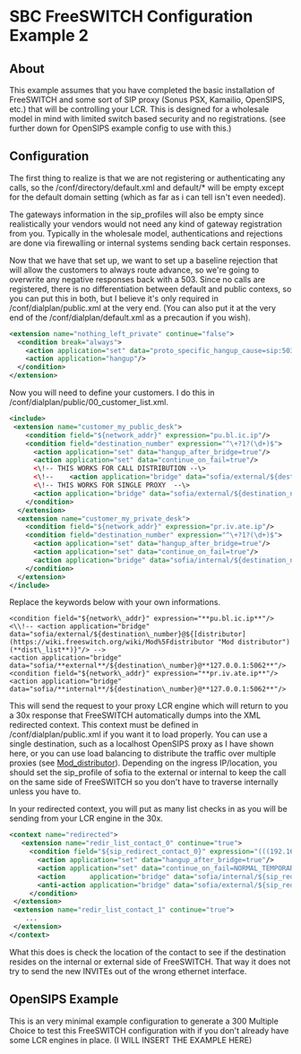 
# SBC FreeSWITCH Configuration Example 2 

 

## About

This example assumes that you have completed the basic installation of FreeSWITCH and some sort of SIP proxy (Sonus PSX, Kamailio, OpenSIPS, etc.) that will be controlling your LCR. This is designed for a wholesale model in mind with limited switch based security and no registrations. (see further down for OpenSIPS example config to use with this.)

  
## Configuration

The first thing to realize is that we are not registering or authenticating any calls, so the /conf/directory/default.xml and default/\* will be empty except for the default domain setting (which as far as i can tell isn't even needed).

The gateways information in the sip\_profiles will also be empty since realistically your vendors would not need any kind of gateway registration from you. Typically in the wholesale model, authentications and rejections are done via firewalling or internal systems sending back certain responses.

Now that we have that set up, we want to set up a baseline rejection that will allow the customers to always route advance, so we're going to overwrite any negative responses back with a 503\. Since no calls are registered, there is no differentiation between default and public contexs, so you can put this in both, but I believe it's only required in /conf/dialplan/public.xml at the very end. (You can also put it at the very end of the /conf/dialplan/default.xml as a precaution if you wish).

```xml
<extension name="nothing_left_private" continue="false">
  <condition break="always">
    <action application="set" data="proto_specific_hangup_cause=sip:503"/>
    <action application="hangup"/>
  </condition>
</extension>
```

  
Now you will need to define your customers. I do this in /conf/dialplan/public/00\_customer\_list.xml.

```xml
<include>
 <extension name="customer_my_public_desk">
    <condition field="${network_addr}" expression="pu.bl.ic.ip"/>
    <condition field="destination_number" expression="^\+?1?(\d+)$">
      <action application="set" data="hangup_after_bridge=true"/>
      <action application="set" data="continue_on_fail=true"/>
      <\!-- THIS WORKS FOR CALL DISTRIBUTION --\>
      <\!--    <action application="bridge" data="sofia/external/${destination_number}@${distributor(dist_list)}"/> -->
      <\!-- THIS WORKS FOR SINGLE PROXY  --\>
      <action application="bridge" data="sofia/external/${destination_number}@127.0.0.1:5062"/>
    </condition>
  </extension>
  <extension name="customer_my_private_desk">
    <condition field="${network_addr}" expression="pr.iv.ate.ip"/>
    <condition field="destination_number" expression="^\+?1?(\d+)$">
      <action application="set" data="hangup_after_bridge=true"/>
      <action application="set" data="continue_on_fail=true"/>
      <action application="bridge" data="sofia/internal/${destination_number}@127.0.0.1:5062"/>
    </condition>
  </extension>
</include>
```

Replace the keywords below with your own informations.

```text
<condition field="${network\_addr}" expression="**pu.bl.ic.ip**"/>
<\\!-- <action application="bridge" data="sofia/external/${destination\_number}@${[distributor](https://wiki.freeswitch.org/wiki/Mod%5Fdistributor "Mod distributor")(**dist\_list**)}"/> -->
<action application="bridge" data="sofia/**external**/${destination\_number}@**127.0.0.1:5062**"/>
<condition field="${network\_addr}" expression="**pr.iv.ate.ip**"/>
<action application="bridge" data="sofia/**internal**/${destination\_number}@**127.0.0.1:5062**"/>
```

This will send the request to your proxy LCR engine which will return to you a 30x response that FreeSWITCH automatically dumps into the XML redirected context. This context must be defined in /conf/dialplan/public.xml if you want it to load properly. You can use a single destination, such as a localhost OpenSIPS proxy as I have shown here, or you can use load balancing to distribute the traffic over multiple proxies (see [Mod\_distributor](../Modules/mod_distributor_3966220.mdx#about)). Depending on the ingress IP/location, you should set the sip\_profile of sofia to the external or internal to keep the call on the same side of FreeSWITCH so you don't have to traverse internally unless you have to.

In your redirected context, you will put as many list checks in as you will be sending from your LCR engine in the 30x.

```xml
<context name="redirected">
   <extension name="redir_list_contact_0" continue="true">
     <condition field="${sip_redirect_contact_0}" expression="(((192.168.)|(172.24.)|(10.10.))\d+\.\d+(:\d+)(;dtg=\w+)?)">
       <action application="set" data="hangup_after_bridge=true"/>
       <action application="set" data="continue_on_fail=NORMAL_TEMPORARY_FAILURE,TIMEOUT,NO_ROUTE_DESTINATION"/>
       <action      application="bridge" data="sofia/internal/${sip_redirect_contact_0}"/>
       <anti-action application="bridge" data="sofia/external/${sip_redirect_contact_0}"/>
     </condition>
 </extension>
 <extension name="redir_list_contact_1" continue="true">
    ...
 </extension>
</context>
```

What this does is check the location of the contact to see if the destination resides on the internal or external side of FreeSWITCH. That way it does not try to send the new INVITEs out of the wrong ethernet interface.

## OpenSIPS Example

This is an very minimal example configuration to generate a 300 Multiple Choice to test this FreeSWITCH configuration with if you don't already have some LCR engines in place. (I WILL INSERT THE EXAMPLE HERE)

  

